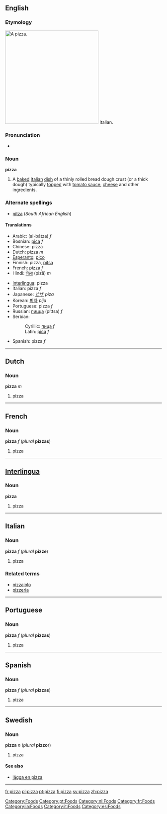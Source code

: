 ==English==
{{wikipedia}}
===Etymology===
[[Image:Supreme pizza.jpg|thumb|300px|right|A pizza.]]
Italian.

===Pronunciation===
*{{audio|en-us-pizza.ogg|Audio (US)}}

===Noun===
'''pizza'''

# A [[baked]] [[Italian]] [[dish]] of a thinly rolled bread dough crust (or a thick dough) typically [[top]]ped with [[tomato sauce]], [[cheese]] and other ingredients.


===Alternate spellings===
*[[pitza]] (''South African English'')

====Translations====
{{top}}
*Arabic: {{ARchar|[[البتزة|البَتْزَة]]}} (al-bátza) ''f''
*Bosnian: [[pica]] ''f''
*Chinese: pizza
*Dutch: pizza ''m''
*[[Esperanto]]: [[pico]]
*Finnish: pizza, [[pitsa]]
*French: pizza ''f''
*Hindi: [[पिज़ा]] (pizā) ''m''
{{mid}}
*[[Interlingua]]: pizza
*Italian: pizza ''f''
*Japanese: [[ピザ]] ''piza''
*Korean: [[피자]] ''pija''
*Portuguese: pizza ''f''
*Russian: [[пицца]] (píttsa) ''f''
*Serbian:
*:Cyrillic: [[пица]] ''f''
*:Latin: [[pica]] ''f''
*Spanish: pizza ''f''
{{bottom}}

----

==Dutch==
===Noun===
'''pizza''' ''m''

#pizza

----
==French==
===Noun===
'''pizza''' ''f'' (''plural'' '''pizzas''')

#pizza

----

==[[Interlingua]]==
===Noun===
'''pizza'''

#pizza

----
==Italian==
===Noun===
'''pizza''' ''f'' (''plural'' '''pizze''')

#pizza

===Related terms===
*[[pizzaiolo]]
*[[pizzeria]]
----
==Portuguese==
===Noun===
'''pizza''' ''f'' (''plural'' '''pizzas''')

#pizza
----

==Spanish==
===Noun===
'''pizza''' ''f'' (''plural'' '''pizzas''')

#pizza

----
==Swedish==
===Noun===
'''pizza''' ''n'' (''plural'' '''pizzor''')

#pizza
====See also====
*[[lägga en pizza]]
----


[[Category:Foods]]
[[Category:pt:Foods]]
[[Category:nl:Foods]]
[[Category:fr:Foods]]
[[Category:ia:Foods]]
[[Category:it:Foods]]
[[Category:es:Foods]]

[[fr:pizza]]
[[pl:pizza]]
[[pt:pizza]]
[[fi:pizza]]
[[sv:pizza]]
[[zh:pizza]]